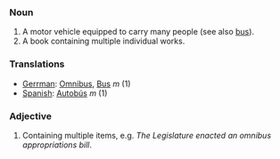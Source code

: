 ===Noun===

# A motor vehicle equipped to carry many people (see also [[bus]]).
# A book containing multiple individual works.

===Translations===
*[[Gerrman]]: [[Omnibus]], [[Bus]] ''m'' (1)
*[[Spanish]]: [[Autobús]] ''m'' (1)

===Adjective===

# Containing multiple items, e.g. ''The Legislature enacted an omnibus appropriations bill''.